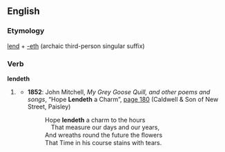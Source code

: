 ==English==

===Etymology===
[[lend]] + [[-eth]] (archaic third-person singular suffix)

===Verb===
'''lendeth'''

# {{archaic}} {{third-person singular of|[[lend]]}}
#* '''1852''': John Mitchell, ''My Grey Goose Quill, and other poems and songs'', “Hope '''Lendeth''' a Charm”, [http://books.google.co.uk/books?id=x1wCAAAAQAAJ&pg=PA180&dq=lendeth&ei=WLt4SeykFYvuMr-5vLUE page 180] (Caldwell & Son of New Street, Paisley)
#*: Hope '''lendeth''' a charm to the hours <br> That measure our days and our years, <br> And wreaths round the future the ﬂowers <br>That Time in his course stains with tears.